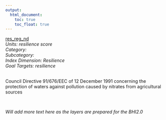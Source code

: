 ```yaml
---
output:
  html_document:
    toc: true
    toc_float: true
---
```


[res_reg_nd](https://github.com/OHI-Science/bhi/blob/master/baltic/layers/res_reg_nd_bhi2015.csv)\
*Units: resilience score*\
*Category:*\
*Subcategory:*\
*Index Dimension: Resilience*\
*Goal Targets: resilience*\
<br>

Council Directive 91/676/EEC of 12 December 1991 concerning the protection of waters against pollution caused by nitrates from agricultural sources

<br>

*Will add more text here as the layers are prepared for the BHI2.0*

<br>



<br>

